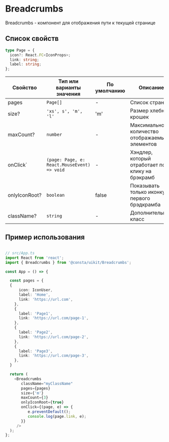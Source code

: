# Breadcrumbs

Breadcrumbs - компонент для отображения пути к текущей странице

## Список свойств

```ts
type Page = {
  icon?: React.FC<IconProps>;
  link: string;
  label: string;
};

```

| Свойство              | Тип или варианты значения                                             | По умолчанию   | Описание                                           |
| --------------------- | --------------------------------------------------------------------- | -------------- | -------------------------------------------------- |
| pages                 | `Page[]`                                                              | -              | Список страниц                                     |
| size?                 | `'xs', s', 'm', 'l'`                                                  | 'm'            | Размер хлебных крошек                              |
| maxCount?             | `number`                                                              | -              | Максимальное количество отображаемых элементов     |
| onClick`              | `(page: Page, e: React.MouseEvent) => void`                           | -              | Хэндлер, который отработает по клику на брэкрамб   |
| onlyIconRoot?         | `boolean`                                                             | false          | Показывать только иконку первого брэдкрамба        |
| className?            | `string`                                                              | -              | Дополнительный класс                               |

## Пример использования

```ts

// src/App.ts
import React from 'react';
import { Breadcrumbs } from '@consta/uikit/Breadcrumbs';

const App = () => {

  const pages = {
  {
      icon: IconUser,
      label: 'Home',
      link: 'https://url.com',
    },
    {
      label: 'Page1',
      link: 'https://url.com/page-1',
    },
    {
      label: 'Page2',
      link: 'https://url.com/page-2',
    },
    {
      label: 'Page3',
      link: 'https://url.com/page-3',
    },
  }

  return (
    <Breadcrumbs
       className="myClassName"
       pages={pages}
       size={'m'}
       maxCount={3}
       onlyIconRoot={true}
       onClick={(page, e) => {
          e.preventDefault();
          console.log(page.link, e);
       }}
     />
  );
};


```
